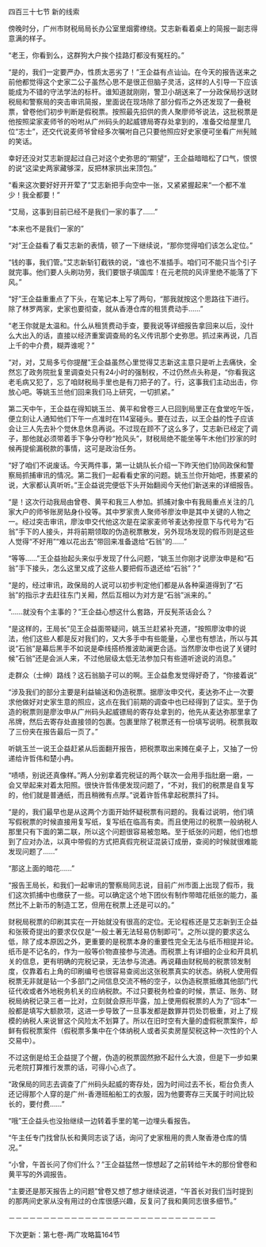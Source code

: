 

四百三十七节 新的线索

傍晚时分，广州市财税局局长办公室里烟雾缭绕。艾志新看着桌上的简报一副志得意满的样子。

“老王，你看到么，这群狗大户挨个挂路灯都没有冤枉的。”

“是的，我们一定要严办，性质太恶劣了！”王企益有点讪讪。在今天的报告送来之前他都觉得这个史家二公子虽然心思不是很正但脑子灵活，这样的人引导一下应该能成为不错的守法学法的标杆。谁知道就刚刚，警卫小胡送来了一分政保局抄送财税局和警察局的突击审讯简报，里面说在现场除了部分假币之外还发现了一叠税票，曾卷他们初步判断是假税票。按照最先招供的贵人聚廖师爷说法，这批税票是他按照梁家麦师爷的吩咐从广州码头的起威镖局寄存处拿到的，准备交给屋里几位“志士”，还交代说麦师爷曾经多次嘱咐自己只要他照应好史家便可坐看广州髡贼的笑话。

幸好还没对艾志新提起过自己对这个史弥思的“期望”，王企益暗暗松了口气，恨恨的说“这梁史两家藏够深，反把林家拱出来顶包。”

“看来这次要好好开开荤了”艾志新把手向空中一张，又紧紧握起来“一个都不准少！我全都要！”

“艾局，这事到目前已经不是我们一家的事了……”

“本来也不是我们一家的”

“对”王企益看了看艾志新的表情，顿了一下继续说，“那你觉得咱们该怎么定位。”

“钱的事，我们管。”艾志新斩钉截铁的说，“谁也不准插手。咱们可不能只当个引子就完事。他们要人头刷功劳，我们要银子填国库！在元老院的风评里绝不能落了下风。”

“好”王企益重重点了下头，在笔记本上写了两句，“那我就按这个思路往下进行。除了林罗两家，史家也要彻查，就从香港仓库的租赁费动手……”

“老王你就是太温和。什么从租赁费动手查，要我说等详细报告拿回来以后，没什么大出入的话，直接以经济重案调查局的名义传讯那个史弥思。抓过来再说，几百上千的中介费，糊弄谁呢？”

“对，对，艾局多亏你提醒”王企益虽然心里觉得艾志新这主意只是听上去痛快，全然忘了政务院批复里调查处只有24小时的强制权，不过仍然点头称是，“你看我这老毛病又犯了，忘了咱财税局手里也是有刀把子的了。行，这事我们主动出击，你放心吧。等姚玉兰他们回来我们马上研究，一切抓紧。”

第二天中午，王企益在得知姚玉兰、黄平和曾卷三人已回到局里正在食堂吃午饭，便立刻让人通知他们下午一点准时在114室碰头。要在过去，以王企益的性子应该会让三人先去补个觉休息休息再说。不过现在顾不了这么多了，艾志新已经定了调子，那他就必须带着手下争分夺秒“抢风头”，财税局绝不能坐等午木他们抄家的时候再提偷漏税款的事情，这可是政治任务。

“好了咱们不说废话。今天两件事，第一让姚队长介绍一下昨天他们协同政保和警察局抓捕审讯的情况。第二我们一起看看史家的问题。姚玉兰你开始吧，拣要紧的说，大家都认真听听。”王企益说完便低下头开始翻阅今天他们新送来的详细报告。

“是！这次行动我局由曾卷、黄平和我三人参加。抓捕对象中有我局重点关注的几家大户的师爷账房贴身仆役等。其中罗家贵人聚师爷廖汝申是其中关键的人物之一。经过突击审讯，廖汝申交代他这次是在梁家麦师爷麦达弥授意下与代号为“石翁”手下的人接头，并将前期领取的伪造税票散发，另外现场发现的假币则是这些人觉得“不好用”“难以花出去”带回来准备退给“石翁”的……”

“等等……”王企益抬起头来似乎发现了什么问题，“姚玉兰你刚才说廖汝申是和“石翁”手下接头，怎么这里又成了这些人要把假币退还给“石翁”？”

“是的，经过审讯，政保局的人说可以初步判定他们都是从各种渠道得到了“石翁”的指示才去赶往东门关厢，然后互相以为对方是“石翁”派来的。”

“……就没有个主事的？”王企益心想这什么套路，开反髡茶话会么？

“是这样的，王局长”见王企益面带疑问，姚玉兰赶紧补充道，“按照廖汝申的说法，他们这些人都是反对我们的，又大多手中有些能量，心里也有想法，所以与其说“石翁”是幕后黑手不如说是牵线搭桥推波助澜更合适。当然廖汝申也说了关键时候“石翁”还是会派人来，不过他层级太低无法参加只有些道听途说的消息。”

走群众（士绅）路线？这石翁脑子可以的啊。王企益愈发觉得好奇了，“你接着说”

“涉及我们的部分主要是利益输送和伪造税票。据廖汝申交代，麦达弥不止一次要求他做好对史家生意的照应，这点在我们前期的调查中也已经得到了证实。至于伪造的税票则是廖汝申从广州码头起威镖局的寄存处拿到的，他先从麦达弥那里拿了吊牌，然后去寄存处直接领的包裹。包裹里除了税票还有一份填写说明。税票我取了三份夹在报告最后一页了。”

听姚玉兰一说王企益赶紧从后面翻开报告，把税票取出来摊在桌子上，又抽了一份递给许哲伟和楚小冉。

“啧啧，别说还真像样。”两人分别拿着完税证的两个联次一会用手指肚磨一磨，一会又举起来对着太阳照。很快许哲伟便发现问题了，“不对，我们的税票是自复写的，他们就是普通纸，而且稍微有点厚。”说着许哲伟拿起税票抖了抖。

“是的，我们最早也是从这两个方面开始怀疑税票有问题的。我看过说明，他们填写假税票的时候直接用复写纸，复写纸在临高有卖。而且使用过的税票一般纳税人那里只有下面的第二联，所以这个问题很容易被忽略。至于纸张的问题，他们也想到了应对办法，以真中带假的方式把真假完税证混装订成册，查阅的时候就很难能发现问题了……”

“那这上面的暗花……”

“报告王局长，和我们一起审讯的警察局同志说，目前广州市面上出现了假币，我们这次抓捕中也缴获了一些。可以确定这个地下团伙有制作带暗花纸张的能力，虽然比不上新币的制造工艺，但用在税票上还是可以的。”

财税局税票的印刷其实在一开始就没有很高的定位。无论程栋还是艾志新到王企益和张筱奇提出的要求仅仅是“一般土著无法轻易仿制即可”。之所以提的要求这么低，除了成本原因之外，更重要的是税票本身的重要性完全无法与纸币相提并论。纸币是不记名的，作为一般等价物直接参与流通。而税票上有详细的企业和开具机关的信息，更有明确的完税记录，无法参与流通。再说藉由财税局的税票领发制度，仅靠着右上角的印刷编号也很容易查阅出这张税票真实的状态。纳税人使用假税票无非就是钻一个多部门之间信息交流不畅的空子，以伪造税票抵缴其他部门代征代收或者外地税务机关的应纳税款。不过只要税务检查的时候，票证、账务、财税局纳税记录三者一比对，立刻就会原形毕露，加上使用假税票的人为了“回本”一般都是填写大额款项，这进一步导致了一旦事发都是数罪并罚处罚极重，对上了规模的纳税人来说冒这个风险太不划算了。所以在旧时空有大量的虚假税票案件，却鲜有假税票案件（假税票多集中在个体纳税人或者买卖房屋契税这种一次性的个人交易中）。

不过这倒是给王企益提了个醒，伪造的税票固然掀不起什么大浪，但是下一步如果元老院打算推行发票的话，可得小心点了。

“政保局的同志去调查了广州码头起威的寄存处，因为时间过去不长，柜台负责人还记得那个人穿的是广州-香港班船船工的衣服，因为他要寄存三天属于时间比较长的，要付费……”

“哦”王企益头也没抬继续一边转着手里的笔一边埋头看报告。

“午主任专门找曾队长和黄同志谈了话，询问了史家租用的贵人聚香港仓库的情况。”

“小曾，午首长问了你们什么？”王企益猛然一惊想起了之前转给午木的那份曾卷和黄平写的外调报告。

“主要还是那天报告上的问题”曾卷又想了想才继续说道，“午首长对我们当时提到的那两间史家从没有用过的仓库很感兴趣，反复问了我和黄同志很多细节。”

－－－－－－－－－－－－－－－－－－－－－－－－－－－－－－

下次更新：第七卷-两广攻略篇164节


